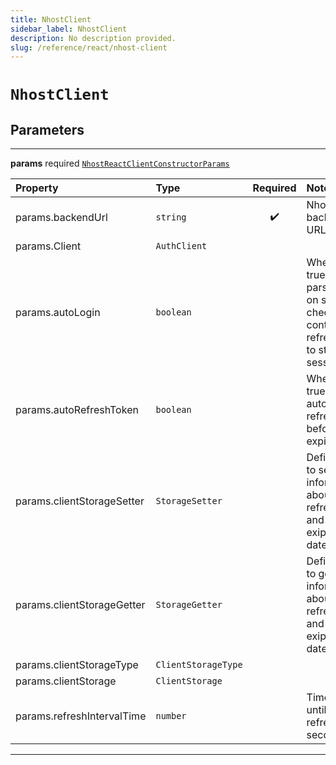 ```yaml
---
title: NhostClient
sidebar_label: NhostClient
description: No description provided.
slug: /reference/react/nhost-client
---
```


# `NhostClient`

## Parameters

---

**<span className="parameter-name">params</span>** <span className="optional-status">required</span> [`NhostReactClientConstructorParams`](/reference/docgen/react/types/nhost-react-client-constructor-params)

| Property                                                                                               | Type                | Required | Notes                                                                                                             |
| :----------------------------------------------------------------------------------------------------- | :------------------ | :------: | :---------------------------------------------------------------------------------------------------------------- |
| <span className="parameter-name"><span className="light-grey">params.</span>backendUrl</span>          | `string`            |    ✔️    | Nhost backend URL.                                                                                                |
| <span className="parameter-name"><span className="light-grey">params.</span>Client</span>              | `AuthClient`        |          |                                                                                                                   |
| <span className="parameter-name"><span className="light-grey">params.</span>autoLogin</span>           | `boolean`           |          | When set to true, will parse the url on startup to check if it contains a refresh token to start the session with |
| <span className="parameter-name"><span className="light-grey">params.</span>autoRefreshToken</span>    | `boolean`           |          | When set to true, will automatically refresh token before it expires                                              |
| <span className="parameter-name"><span className="light-grey">params.</span>clientStorageSetter</span> | `StorageSetter`     |          | Define a way to set information about the refresh token and its exipration date                                   |
| <span className="parameter-name"><span className="light-grey">params.</span>clientStorageGetter</span> | `StorageGetter`     |          | Define a way to get information about the refresh token and its exipration date                                   |
| <span className="parameter-name"><span className="light-grey">params.</span>clientStorageType</span>   | `ClientStorageType` |          |                                                                                                                   |
| <span className="parameter-name"><span className="light-grey">params.</span>clientStorage</span>       | `ClientStorage`     |          |                                                                                                                   |
| <span className="parameter-name"><span className="light-grey">params.</span>refreshIntervalTime</span> | `number`            |          | Time interval until token refreshes, in seconds                                                                   |

---
